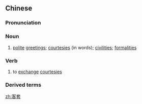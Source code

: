==Chinese==
{{zh-forms}}

===Pronunciation===
{{zh-pron
|m=kètào,tl=y
|c=haak3 tou3
|cat=n,v
}}

===Noun===
{{zh-noun}}

# [[polite]] [[greeting]]s; [[courtesies]] (in words); [[civilities]]; [[formalities]]

===Verb===
{{zh-verb}}

# to [[exchange]] [[courtesies]]

===Derived terms===
{{zh-der|客套話}}

[[zh:客套]]